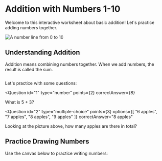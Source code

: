 
# Addition with Numbers 1-10

Welcome to this interactive worksheet about basic addition! Let's practice adding numbers together.

<Image 
  src="/images/number-line.svg" 
  alt="A number line from 0 to 10"
  width={600}
/>

## Understanding Addition

Addition means combining numbers together. When we add numbers, the result is called the sum.

<Math formula="3 + 4 = 7" />

Let's practice with some questions:

<Question
  id="1"
  type="number"
  points={2}
  correctAnswer={8}
>
  What is 5 + 3?
</Question>

<Diagram src="/images/apples.svg" />

<Question
  id="2"
  type="multiple-choice"
  points={3}
  options={[
    "6 apples",
    "7 apples",
    "8 apples",
    "9 apples"
  ]}
  correctAnswer="8 apples"
>
  Looking at the picture above, how many apples are there in total?
</Question>

## Practice Drawing Numbers

Use the canvas below to practice writing numbers:

<Diagram interactive={true} /> 